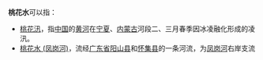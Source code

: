 '''桃花水'''可以指：
* [[桃花汛|桃花汛]]，指[[中国|中国]]的[[黄河|黄河]]在[[宁夏|宁夏]]、[[内蒙古|内蒙古]]河段二、三月春季因冰凌融化形成的凌汛。
* [[桃花水_(凤岗河)|桃花水 (凤岗河)]]，流经[[广东省|广东省]][[阳山县|阳山县]]和[[怀集县|怀集县]]的一条河流，为[[凤岗河_(绥江)|凤岗河]]右岸支流
{{disambig|T|Cat=三字消歧义}}